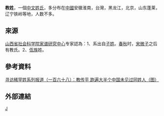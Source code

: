 {{姓氏
|姓氏=教
|新字体=敎
|朝鮮漢字=敎
|拼音=Jiào
|中国大陆=Jiao
|台湾=Chiao
|香港=Kau
|澳门=Kao
|新加坡=
|马来西亚=
|越南=Giáo
|韩国=교
|反切=
|同音字=
|堂号=
|郡望=
}}
'''教姓'''，一個[[中文姓氏|中文姓氏]]，多分布在[[中國|中國]]安徽淮南，台灣，黑龙江，北京，山东蓬莱，辽宁铁岭等地，人数不多。

==來源==
[[山西省社会科学院|山西省社会科学院]][[家谱研究中心|家谱研究中心]]专家認為：1、系出自[[子姓|子姓]]。[[春秋时期|春秋]]时，[[宋微子|宋微子]]之后有教氏。2、[[佤族|佤族]]姓。

==參考資料==
[https://web.archive.org/web/20090613044516/http://special.daynews.com.cn/kjzt/xfxhx/682270.html 寻访稀罕姓系列报道（一百六十八）：教传平 跑遍大半个中国未见过同姓人（图）]

==外部連結==
{{Wikisource further reading}}
[[Category:漢姓|J]]